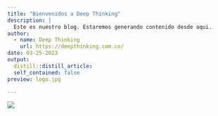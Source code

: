 ```yaml
---
title: "Bienvenidos a Deep Thinking"
description: |
  Este es nuestro blog. Estaremos generando contenido desde aqui.
author:
  - name: Deep Thinking 
    url: https://deepthinking.com.co/
date: 03-25-2023
output:
  distill::distill_article:
  self_contained: false
preview: logo.jpg

---
```


![](logo.jpg)